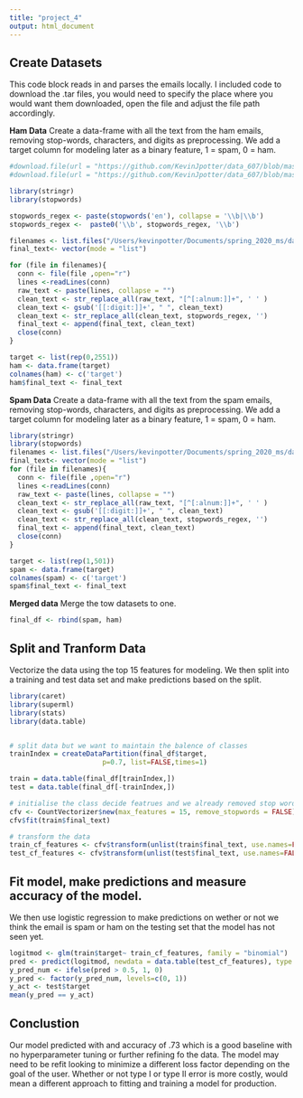 ```yaml
---
title: "project_4"
output: html_document
---
```


## Create Datasets

This code block reads in and parses the emails locally. I included code to download the .tar files, you would need to specify the place where you would want them downloaded, open the file and adjust the file path accordingly.  


**Ham Data**
Create a data-frame with all the text from the ham emails, removing stop-words, characters, and digits as preprocessing. We add a target column for modeling later as a binary feature, 1 = spam, 0 = ham.    
```r
#download.file(url = "https://github.com/KevinJpotter/data_607/blob/master/data/ham.tar.bz2", destfile = "ham.tar.bz2")
#download.file(url = "https://github.com/KevinJpotter/data_607/blob/master/data/spam.tar.bz2", destfile = "spam.tar.bz2")

library(stringr)
library(stopwords)

stopwords_regex <- paste(stopwords('en'), collapse = '\\b|\\b')
stopwords_regex <-  paste0('\\b', stopwords_regex, '\\b')

filenames <- list.files("/Users/kevinpotter/Documents/spring_2020_ms/data_607/data_607/data/easy_ham/", full.names=TRUE)
final_text<- vector(mode = "list")

for (file in filenames){
  conn <- file(file ,open="r")
  lines <-readLines(conn)
  raw_text <- paste(lines, collapse = "")
  clean_text <- str_replace_all(raw_text, "[^[:alnum:]]+", ' ' ) 
  clean_text <- gsub('[[:digit:]]+', " ", clean_text)
  clean_text <- str_replace_all(clean_text, stopwords_regex, '')
  final_text <- append(final_text, clean_text)
  close(conn)
}

target <- list(rep(0,2551))
ham <- data.frame(target)
colnames(ham) <- c('target')
ham$final_text <- final_text
```


**Spam Data**
Create a data-frame with all the text from the spam emails, removing stop-words, characters, and digits as preprocessing. We add a target column for modeling later as a binary feature, 1 = spam, 0 = ham.  
```r
library(stringr)
library(stopwords)
filenames <- list.files("/Users/kevinpotter/Documents/spring_2020_ms/data_607/data_607/data/spam/", full.names=TRUE)
final_text<- vector(mode = "list")
for (file in filenames){
  conn <- file(file ,open="r")
  lines <-readLines(conn)
  raw_text <- paste(lines, collapse = "")
  clean_text <- str_replace_all(raw_text, "[^[:alnum:]]+", ' ' ) 
  clean_text <- gsub('[[:digit:]]+', " ", clean_text)
  clean_text <- str_replace_all(clean_text, stopwords_regex, '')
  final_text <- append(final_text, clean_text)
  close(conn)
}

target <- list(rep(1,501))
spam <- data.frame(target)
colnames(spam) <- c('target')
spam$final_text <- final_text
```


**Merged data**
Merge the tow datasets to one.
```r
final_df <- rbind(spam, ham)
```

## Split and Tranform Data

Vectorize the data using the top 15 features for modeling. We then split into a training and test data set and make predictions based on the split.
```r
library(caret)
library(superml)
library(stats)
library(data.table)


# split data but we want to maintain the balence of classes
trainIndex = createDataPartition(final_df$target,
                       p=0.7, list=FALSE,times=1)

train = data.table(final_df[trainIndex,])
test = data.table(final_df[-trainIndex,])

# initialise the class decide featrues and we already removed stop words
cfv <- CountVectorizer$new(max_features = 15, remove_stopwords = FALSE)
cfv$fit(train$final_text)

# transform the data
train_cf_features <- cfv$transform(unlist(train$final_text, use.names=FALSE))
test_cf_features <- cfv$transform(unlist(test$final_text, use.names=FALSE))
```


## Fit model, make predictions and measure accuracy of the model.

We then use logistic regression to make predictions on wether or not we think the email is spam or ham on the testing set that the model has not seen yet.

```r
logitmod <- glm(train$target~ train_cf_features, family = "binomial")
pred <- predict(logitmod, newdata = data.table(test_cf_features), type = "response")
y_pred_num <- ifelse(pred > 0.5, 1, 0)
y_pred <- factor(y_pred_num, levels=c(0, 1))
y_act <- test$target
mean(y_pred == y_act)
```

## Conclustion 


Our model predicted with and accuracy of .73 which is a good baseline with no hyperparameter tuning or further refining fo the data. The model may need to be refit looking to minimize a different loss factor depending on the goal of the user. Whether or not type I or type II error is more costly, would mean a different approach to fitting and training a model for production.



